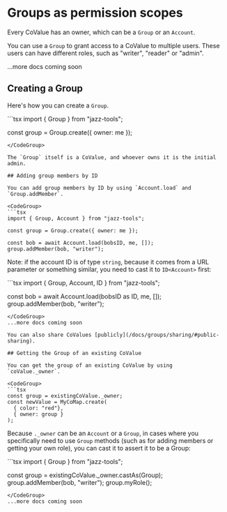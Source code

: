 
# Groups as permission scopes

Every CoValue has an owner, which can be a `Group` or an `Account`.

You can use a `Group` to grant access to a CoValue to multiple users. These users can
have different roles, such as "writer", "reader" or "admin".

...more docs coming soon

## Creating a Group

Here's how you can create a `Group`.

<CodeGroup>
```tsx
import { Group } from "jazz-tools";

const group = Group.create({ owner: me });
```
</CodeGroup>

The `Group` itself is a CoValue, and whoever owns it is the initial admin.

## Adding group members by ID

You can add group members by ID by using `Account.load` and `Group.addMember`.

<CodeGroup>
```tsx
import { Group, Account } from "jazz-tools";

const group = Group.create({ owner: me });

const bob = await Account.load(bobsID, me, []);
group.addMember(bob, "writer");
```
</CodeGroup>

Note: if the account ID is of type `string`, because it comes from a URL parameter or something similar, you need to cast it to `ID<Account>` first:

<CodeGroup>
```tsx
import { Group, Account, ID } from "jazz-tools";

const bob = await Account.load(bobsID as ID<Account>, me, []);
group.addMember(bob, "writer");
```
</CodeGroup>
...more docs coming soon

You can also share CoValues [publicly](/docs/groups/sharing/#public-sharing).

## Getting the Group of an existing CoValue

You can get the group of an existing CoValue by using `coValue._owner`.

<CodeGroup>
```tsx
const group = existingCoValue._owner;
const newValue = MyCoMap.create(
  { color: "red"},
  { owner: group }
);
```
</CodeGroup>

Because `._owner` can be an `Account` or a `Group`, in cases where you specifically need to use `Group` methods (such as for adding members or getting your own role), you can cast it to assert it to be a Group:

<CodeGroup>
```tsx
import { Group } from "jazz-tools";

const group = existingCoValue._owner.castAs(Group);
group.addMember(bob, "writer");
group.myRole();
```
</CodeGroup>
...more docs coming soon

